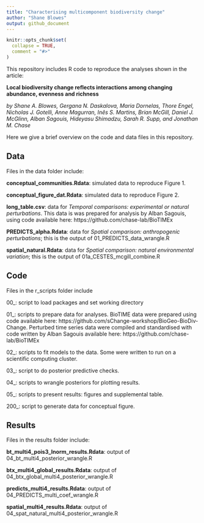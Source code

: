 ```yaml
---
title: "Characterising multicomponent biodiversity change"
author: "Shane Blowes"
output: github_document
---
```


<!-- README.md is generated from README.Rmd. Please edit that file -->

```r
knitr::opts_chunk$set(
  collapse = TRUE,
  comment = "#>"
)
```

<!-- badges: start -->
<!-- badges: end -->

This repository includes R code to reproduce the analyses shown in the article: 

**Local biodiversity change reflects interactions among changing abundance, evenness and richness**

*by Shane A. Blowes, Gergana N. Daskalova, Maria Dornelas, Thore Engel, Nicholas J. Gotelli, Anne Magurran, Inês S. Martins, Brian McGill, Daniel J. McGlinn, Alban Sagouis, Hideyasu Shimadzu, Sarah R. Supp, and Jonathan M. Chase*

Here we give a brief overview on the code and data files in this repository.

## Data

Files in the data folder include:

**conceptual_communities.Rdata**: simulated data to reproduce Figure 1.

**conceptual_figure_dat.Rdata**: simulated data to reproduce Figure 2.

**long_table.csv**: data for *Temporal comparisons: experimental or natural perturbations*. This data is was prepared for analysis by Alban Sagouis, using code available here: https://github.com/chase-lab/BioTIMEx

**PREDICTS_alpha.Rdata**: data for *Spatial comparison: anthropogenic perturbations*; this is the output of 01_PREDICTS_data_wrangle.R 

**spatial_natural.Rdata**: data for *Spatial comparison: natural environmental variation*; this is the output of 01a_CESTES_mcgill_combine.R


## Code 
Files in the r_scripts folder include

00_: script to load packages and set working directory

01_: scripts to prepare data for analyses. BioTIME data were prepared using code available here: https://github.com/sChange-workshop/BioGeo-BioDiv-Change. Perturbed time series data were compiled and standardised with code written by Alban Sagouis available here: https://github.com/chase-lab/BioTIMEx 

02_: scripts to fit models to the data. Some were written to run on a scientific computing cluster.

03_: script to do posterior predictive checks.

04_: scripts to wrangle posteriors for plotting results.

05_: scripts to present results: figures and supplemental table.

200_: script to generate data for conceptual figure.

## Results
Files in the results folder include:

**bt_multi4_pois3_lnorm_results.Rdata**: output of 04_bt_multi4_posterior_wrangle.R

**btx_multi4_global_results.Rdata**: output of 04_btx_global_multi4_posterior_wrangle.R

**predicts_multi4_results.Rdata**: output of 04_PREDICTS_multi_coef_wrangle.R

**spatial_multi4_results.Rdata**: output of 04_spat_natural_multi4_posterior_wrangle.R